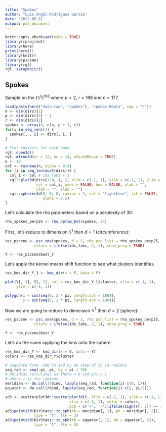 ```yaml
---
title: "Spokes"
author: "Luis Ángel Rodríguez García" 
date: '2022-05-31'
output: pdf_document
---
```


```r
knitr::opts_chunk$set(echo = TRUE)
library(rprojroot)
library(here)
print(here())
library(knitr)
library(pscsne)
library(rgl)
rgl::setupKnitr()
```

## Spokes

Sample on the $(\mathbb{S}^2)^{168}$ where $p=2$, $r=168$ and $n=177$.

```r
load(paste(here("data-raw", "spokes"), "spokes.RData", sep = "/"))
n <- dim(dirs)[1]
p <- dim(dirs)[3] - 1
r <- dim(dirs)[2]
spokes <- array(0, c(n, p + 1, r))
for(i in seq_len(r)) {
  spokes[, , i] <- dirs[, i, ]
}

# Plot subjects for each spok
rgl::open3d()
rgl::mfrow3d(nr = 12, nc = 14, sharedMouse = TRUE)
n <- 10
col <- rainbow(n, alpha = 0.8)
for (i in seq_len(ncol(dirs))) {
  col_i <- col # ids_labs + 1
  rgl::plot3d(dirs[1:n, i, ], xlim = c(-1, 1), ylim = c(-1, 1), zlim = c(-1, 1),
              col = col_i, axes = FALSE, box = FALSE, xlab = "",
              ylab = "", zlab = "")
  rgl::spheres3d(0, 0, 0, radius = 1, col = "lightblue", lit = FALSE,
                 alpha = 0.5)
}
```

Let's calculate the rho parameters based on a perplexity of 30:

```r

rho_spokes_perp25 <- rho_optim_bst(spokes, 25)

```

First, let's reduce to dimension $\mathbb{S}^1$ then $d=1$ (circumference):

```r
res_pscsne <- psc_sne(spokes, d = 1, rho_psc_list = rho_spokes_perp25,
             colors = ifelse(ids_labs, 2, 1), show_prog = TRUE)

Y <- res_pscsne$best_Y
```

Let's apply the kernel means shift function to see what clusters identifies.

```r
res_kms_dir_Y_1 <- kms_dir(x = Y, data = Y)

plot(Y[, 1], Y[, 2], col = res_kms_dir_Y_1$cluster, xlim = c(-1, 1), 
     ylim = c(-1, 1))

polygon(x = cos(seq(0, 2 * pi, length.out = 100)),
        y = sin(seq(0, 2 * pi, length.out = 100)))
```

Now we are going to reduce to dimension $\mathbb{S}^2$ then $d=2$ (sphere):

```r
res_pscsne <- psc_sne(spokes, d = 2, rho_psc_list = rho_spokes_perp25,
             colors = ifelse(ids_labs, 2, 1), show_prog = TRUE)

Y <- res_pscsne$best_Y
```

Let's do the same applying the kms onto the sphere.

```r
res_kms_dir_Y <- kms_dir(x = Y, data = Y)
colors <- res_kms_dir_Y$cluster

# Sequence from -180 to 180 by an step of 15 in radians
seq_rad <- seq(-pi, pi, by = pi / 30)
# Meridian calculates as theta = 0 and phi = i
# where i is the radians
meridian <- do.call(rbind, lapply(seq_rad, function(i) c(0, i)))
equator <- do.call(rbind, lapply(seq_rad, function(i) c(i, pi/2)))

sd3 <- scatterplot3d::scatterplot3d(Y, xlim = c(-1, 1), ylim = c(-1, 1),
                             zlim = c(-1, 1), color = colors,
                             pch = c('+', '-')[ifelse(sign(Y[, 2]) == 1, 1, 2)])
sd3$points3d(DirStats::to_sph(th = meridian[, 1], ph = meridian[, 2]),
             type = "l", lty = 3)
sd3$points3d(DirStats::to_sph(th = equator[, 1], ph = equator[, 2]),
             type = "l", lty = 3)
```

